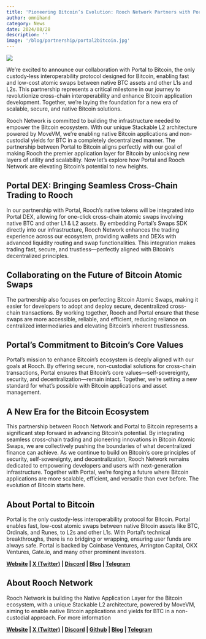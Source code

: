 ```yaml
---
title: 'Pioneering Bitcoin’s Evolution: Rooch Network Partners with Portal to Bitcoin'
author: omnihand
category: News
date: 2024/08/28
description: ''
image: '/blog/partnership/portal2bitcoin.jpg'
---
```



<PostHeader />

![](/blog/partnership/portal2bitcoin.jpg)

We’re excited to announce our collaboration with Portal to Bitcoin, the only custody-less interoperability protocol designed for Bitcoin, enabling fast and low-cost atomic swaps between native BTC assets and other L1s and L2s. This partnership represents a critical milestone in our journey to revolutionize cross-chain interoperability and enhance Bitcoin application development. Together, we’re laying the foundation for a new era of scalable, secure, and native Bitcoin solutions.

Rooch Network is committed to building the infrastructure needed to empower the Bitcoin ecosystem. With our unique Stackable L2 architecture powered by MoveVM, we’re enabling native Bitcoin applications and non-custodial yields for BTC in a completely decentralized manner. The partnership between Portal to Bitcoin aligns perfectly with our goal of making Rooch the premier application layer for Bitcoin by unlocking new layers of utility and scalability.
Now let’s explore how Portal and Rooch Network are elevating Bitcoin’s potential to new heights.

## Portal DEX: Bringing Seamless Cross-Chain Trading to Rooch

In our partnership with Portal, Rooch’s native tokens will be integrated into Portal DEX, allowing for one-click cross-chain atomic swaps involving native BTC and other L1 & L2 assets. By embedding Portal’s Swaps SDK directly into our infrastructure, Rooch Network enhances the trading experience across our ecosystem, providing wallets and DEXs with advanced liquidity routing and swap functionalities. This integration makes trading fast, secure, and trustless—perfectly aligned with Bitcoin’s decentralized principles.

## Collaborating on the Future of Bitcoin Atomic Swaps

The partnership also focuses on perfecting Bitcoin Atomic Swaps, making it easier for developers to adopt and deploy secure, decentralized cross-chain transactions. By working together, Rooch and Portal ensure that these swaps are more accessible, reliable, and efficient, reducing reliance on centralized intermediaries and elevating Bitcoin’s inherent trustlessness.

## Portal’s Commitment to Bitcoin’s Core Values

Portal’s mission to enhance Bitcoin’s ecosystem is deeply aligned with our goals at Rooch. By offering secure, non-custodial solutions for cross-chain transactions, Portal ensures that Bitcoin’s core values—self-sovereignty, security, and decentralization—remain intact. Together, we’re setting a new standard for what’s possible with Bitcoin applications and asset management.

## A New Era for the Bitcoin Ecosystem

This partnership between Rooch Network and Portal to Bitcoin represents a significant step forward in advancing Bitcoin’s potential. By integrating seamless cross-chain trading and pioneering innovations in Bitcoin Atomic Swaps, we are collectively pushing the boundaries of what decentralized finance can achieve. As we continue to build on Bitcoin’s core principles of security, self-sovereignty, and decentralization, Rooch Network remains dedicated to empowering developers and users with next-generation infrastructure. Together with Portal, we’re forging a future where Bitcoin applications are more scalable, efficient, and versatile than ever before. The evolution of Bitcoin starts here.

## About Portal to Bitcoin

Portal is the only custody-less interoperability protocol for Bitcoin. Portal enables fast, low-cost atomic swaps between native Bitcoin assets like BTC, Ordinals, and Runes, to L2s and other L1s. With Portal’s technical breakthroughs, there is no bridging or wrapping, ensuring user funds are always safe. Portal is backed by Coinbase Ventures, Arrington Capital, OKX Ventures, Gate.io, and many other prominent investors.

**[Website](https://portaltobitcoin.com/) | [X (Twitter)](https://x.com/PortaltoBitcoin) | [Discord](https://discord.com/channels/836487882981769237/901611486923849758) | [Blog](https://medium.com/@Portal_team) | [Telegram](https://t.me/portalgroupchat)**

## About Rooch Network

Rooch Network is building the Native Application Layer for the Bitcoin ecosystem, with a unique Stackable L2 architecture, powered by MoveVM, aiming to enable native Bitcoin applications and yields for BTC in a non-custodial approach. For more information

**[Website](https://rooch.network/) | [X (Twitter)](https://x.com/RoochNetwork) | [Discord](https://discord.com/invite/rooch) | [Github](https://github.com/rooch-network/) | [Blog](https://rooch.network/blog) | [Telegram](https://t.me/roochnetwork)**
